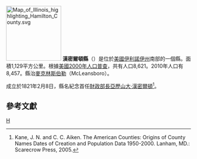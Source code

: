 {{Otheruses|漢密爾頓縣|subject=美國伊利諾伊州的一個縣|other=同名的縣}}
[[File:Map_of_Illinois_highlighting_Hamilton_County.svg|150px]]
'''漢密爾頓縣'''（{{lang-en|Hamilton County}}）是位於[[美國|美國]][[伊利諾伊州|伊利諾伊州]]南部的一個縣。面積1,129平方公里。根據[[美國2000年人口普查|美國2000年人口普查]]，共有人口8,621。2010年人口有8,457。縣治[[麦克莱恩斯伯勒_(伊利诺伊州)|麥克林斯伯勒]]（McLeansboro）。

成立於1821年2月8日，縣名紀念首任[[美國財政部長|財政部長]][[亞歷山大·漢密爾頓|亞歷山大·漢密爾頓]]<ref>Kane, J. N. and C. C. Aiken. The American Counties: Origins of County Names Dates of Creation and Population Data 1950-2000. Lanham, MD.: Scarecrow Press, 2005.</ref>。

== 參考文獻 ==
{{reflist}}

{{伊利诺伊州}}
{{漢密爾頓縣 (伊利諾伊州)}}
{{Illinois-stub}}

[[Category:伊利諾州行政區劃|H]]